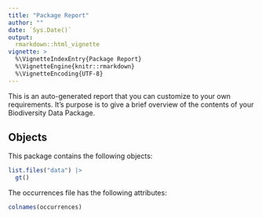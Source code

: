 ```yaml
---
title: "Package Report"
author: ""
date: `Sys.Date()`
output:
  rmarkdown::html_vignette
vignette: >
  %\VignetteIndexEntry{Package Report}
  %\VignetteEngine{knitr::rmarkdown}
  %\VignetteEncoding{UTF-8}
---
```

This is an auto-generated report that you can customize to your own 
requirements. It's purpose is to give a brief overview of the contents of your 
Biodiversity Data Package.

## Objects
This package contains the following objects:

```r
list.files("data") |>
  gt()
```

The occurrences file has the following attributes:

```r
colnames(occurrences)
```
